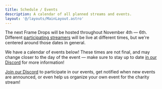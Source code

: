 ```yaml
---
title: Schedule / Events
description: A calendar of all planned streams and events.
layout: '@/layouts/MainLayout.astro'
---
```



The next Frame Drops will be hosted throughout November 4th — 6th. Different [participating streamers](/en/streamers) will be
live at different times, but we're centered around those dates in general.

We have a calendar of events below! These times are not final, and may change closer to the day of the event — make sure to stay up to date <a href={DISCORD_URL}>in our Discord</a> for more information!

<Calendar client:visible />

<a href={DISCORD_URL}>Join our Discord</a> to participate in our events, get notified when new events are announced,
or even help us organize your own event for the charity stream!
